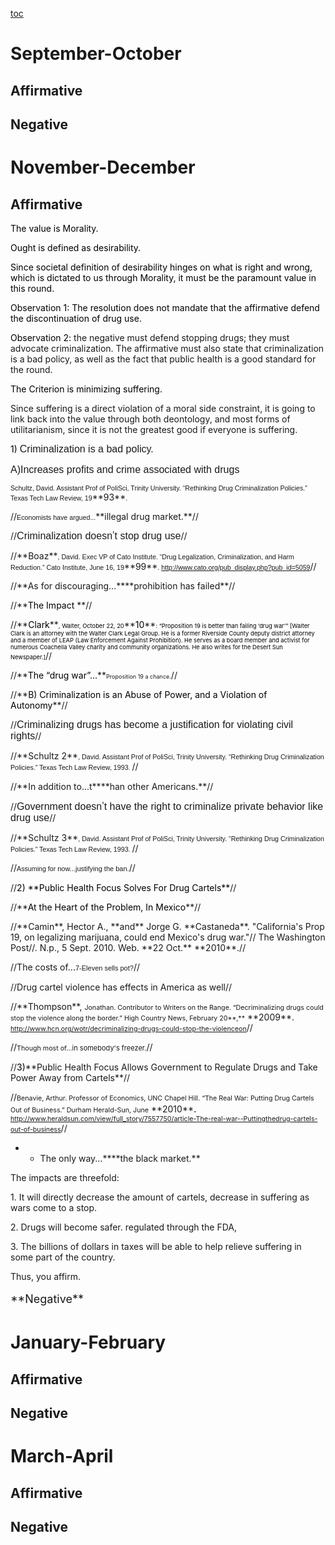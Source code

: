 [[toc]]
=September-October= 
==Affirmative== 
==Negative== 

=November-December= 
==Affirmative== 

<span style="color: black;">The value is Morality.</span>

<span style="color: black;">Ought is defined as desirability.</span>

<span style="color: black;">Since societal definition of desirability hinges on what is right and wrong, which is dictated to us through Morality, it must be the paramount value in this round.</span>

<span style="color: black;">Observation 1: The resolution does not mandate that the affirmative defend the discontinuation of drug use.</span>

<span style="color: black;">Observation 2: </span>the negative must defend stopping drugs; they must advocate criminalization. The affirmative must also state that criminalization is a bad policy, as well as the fact that public health is a good standard for the round.

<span style="color: black;">The Criterion is minimizing suffering.</span>

Since suffering is a direct violation of a moral side constraint, it is going to link back into the value through both deontology, and most forms of utilitarianism, since it is not the greatest good if everyone is suffering.


<span style="color: black;">1) </span><span style="font-family: Helvetica-Bold,sans-serif; font-size: 12pt;">Criminalization is a bad policy.</span>

<span style="font-family: Helvetica-Bold,sans-serif; font-size: 12pt;"><span style="font-family: Helvetica-Bold,sans-serif; font-size: 12pt; line-height: 19px;">A)</span>Increases profits and crime associated with drugs</span>



<span style="font-family: Helvetica,sans-serif; font-size: 8pt;">Schultz, David. Assistant Prof of PoliSci, Trinity University. “Rethinking Drug Criminalization Policies.” Texas Tech Law Review, 19</span>**93**<span style="font-family: Helvetica,sans-serif; font-size: 8pt;">.</span>


//<span style="font-family: Helvetica,sans-serif; font-size: 8pt;">Economists have argued...</span>**illegal drug market.**//

//<span style="font-family: Helvetica-Bold,sans-serif; font-size: 12pt;">Criminalization doesnʼt stop drug use</span>//



//**Boaz**<span style="font-family: Helvetica,sans-serif; font-size: 8pt;">, David. Exec VP of Cato Institute. “Drug Legalization, Criminalization, and Harm Reduction.” Cato Institute, June 16, 19</span>**99**<span style="font-family: Helvetica,sans-serif; font-size: 8pt;">. http://www.cato.org/pub_display.php?pub_id=5059</span>//



//**As for discouraging...****prohibition has failed**//


//**<span style="color: black;">The Impact </span>**//


//**<span style="color: black;">Clark</span>**<span style="color: black; font-size: 7pt;">, Walter, October 22, 20</span>**<span style="color: black;">10</span>**<span style="color: black; font-size: 7pt;">: “Proposition 19 is better than failing ‘drug war’” [Walter Clark is an attorney with the Walter Clark Legal Group. He is a former Riverside County deputy district attorney and a member of LEAP (Law Enforcement Against Prohibition). He serves as a board member and activist for numerous Coachella Valley charity and community organizations. He also writes for the Desert Sun Newspaper.]</span>//


//**<span style="color: black;">The “drug war”...</span>**<span style="font-size: 9px;">Proposition 19 a chance.</span>//


//**<span style="color: black;">B) Criminalization is an Abuse of Power, and a Violation of Autonomy</span>**//


//<span style="font-family: Helvetica-Bold,sans-serif; font-size: 12pt;">Criminalizing drugs has become a justification for violating civil rights</span>//



//**Schultz 2**<span style="font-family: Helvetica,sans-serif; font-size: 8pt;">, David. Assistant Prof of PoliSci, Trinity University. “Rethinking Drug Criminalization Policies.” Texas Tech Law Review, 1993. </span>//

//**In addition to...t**<span style="line-height: 19px;">**han other Americans.**</span>//



//<span style="font-family: Helvetica-Bold,sans-serif; font-size: 12pt;">Government doesnʼt have the right to criminalize private behavior like drug use</span>//



//**Schultz 3**<span style="font-family: Helvetica,sans-serif; font-size: 8pt;">, David. Assistant Prof of PoliSci, Trinity University. “Rethinking Drug Criminalization Policies.” Texas Tech Law Review, 1993. </span>//


//<span style="font-family: Helvetica,sans-serif; font-size: 8pt;">Assuming for </span><span style="font-family: Helvetica,sans-serif; font-size: 11px; line-height: 16px;">now...</span><span style="font-family: Helvetica,sans-serif; font-size: 11px;">justifying the ban.</span>//



//<span style="color: black;">2) **Public Health Focus Solves For Drug Cartels**</span>//


//**<span style="color: black;">At the Heart of the Problem, In Mexico</span>**//


//**Camin**, Hector A., **and** Jorge G. **Castaneda**. "California's Prop 19, on legalizing marijuana, could end Mexico's drug war."// The Washington Post//. N.p., 5 Sept. 2010. Web. **22 Oct.** **2010**.//


//The costs of...<span style="font-family: Calibri,sans-serif; font-size: 11px; line-height: 16px;">7-Eleven sells pot?</span>//


//Drug cartel violence has effects in America as well//


//**Thompson**, <span style="font-size: 8pt;">Jonathan. Contributor to Writers on the Range. “Decriminalizing drugs could stop the violence along the border.” High Country News, February 20**,**</span> **2009**. <span style="font-size: 8pt;">http://www.hcn.org/wotr/decriminalizing-drugs-could-stop-the-violenceon</span>//



//<span style="font-size: 8pt;">Though most of...</span><span style="font-size: 11px; line-height: 16px;">in somebody's freezer.</span>//



//<span style="color: black;">3)</span>**Public Health Focus Allows Government to Regulate Drugs and Take Power Away from Cartels**//


//<span style="font-size: 8pt;">Benavie, Arthur. Professor of Economics, UNC Chapel Hill. “The Real War: Putting Drug Cartels Out of Business.” Durham Herald-Sun, June</span> **2010**<span style="font-size: 12pt;">. </span><span style="font-size: 8pt;">http://www.heraldsun.com/view/full_story/7557750/article-The-real-war--Puttingthedrug-cartels-out-of-business</span>//



**The only way...****the black market.**



The impacts are threefold:

1. It will directly decrease the amount of cartels, decrease in suffering as wars come to a stop.

2. Drugs will become safer. regulated through the FDA,

3. The billions of dollars in taxes will be able to help relieve suffering in some part of the country.

Thus, you affirm. 



<span style="font-size: 18px; line-height: 27px; margin-bottom: 11.25pt;">**Negative**</span>



=January-February= 
==Affirmative== 
==Negative== 

=March-April= 
==Affirmative== 
==Negative==